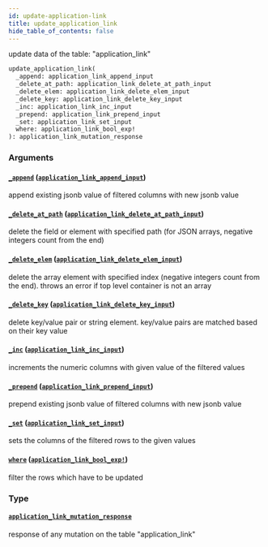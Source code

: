 ```yaml
---
id: update-application-link
title: update_application_link
hide_table_of_contents: false
---
```


update data of the table: "application_link"

```graphql
update_application_link(
  _append: application_link_append_input
  _delete_at_path: application_link_delete_at_path_input
  _delete_elem: application_link_delete_elem_input
  _delete_key: application_link_delete_key_input
  _inc: application_link_inc_input
  _prepend: application_link_prepend_input
  _set: application_link_set_input
  where: application_link_bool_exp!
): application_link_mutation_response
```

### Arguments

#### [`_append`](#) ([`application_link_append_input`](../inputs/application-link-append-input))

append existing jsonb value of filtered columns with new jsonb value

#### [`_delete_at_path`](#) ([`application_link_delete_at_path_input`](../inputs/application-link-delete-at-path-input))

delete the field or element with specified path (for JSON arrays, negative integers count from the end)

#### [`_delete_elem`](#) ([`application_link_delete_elem_input`](../inputs/application-link-delete-elem-input))

delete the array element with specified index (negative integers count from the end). throws an error if top level container is not an array

#### [`_delete_key`](#) ([`application_link_delete_key_input`](../inputs/application-link-delete-key-input))

delete key/value pair or string element. key/value pairs are matched based on their key value

#### [`_inc`](#) ([`application_link_inc_input`](../inputs/application-link-inc-input))

increments the numeric columns with given value of the filtered values

#### [`_prepend`](#) ([`application_link_prepend_input`](../inputs/application-link-prepend-input))

prepend existing jsonb value of filtered columns with new jsonb value

#### [`_set`](#) ([`application_link_set_input`](../inputs/application-link-set-input))

sets the columns of the filtered rows to the given values

#### [`where`](#) ([`application_link_bool_exp!`](../inputs/application-link-bool-exp))

filter the rows which have to be updated

### Type

#### [`application_link_mutation_response`](../objects/application-link-mutation-response)

response of any mutation on the table "application_link"
